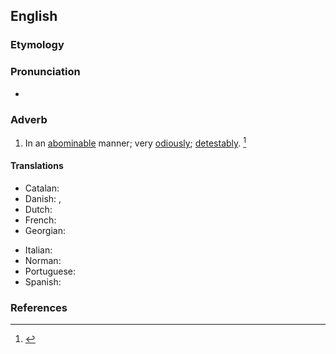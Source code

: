 ==English==

===Etymology===
{{suffix|en|abominable|ly}}

===Pronunciation===
* {{a|US}} {{IPA|en|/əˈbɑm.ə.nə.bli/|/əˈbɑm.nə.bli/}}

===Adverb===
{{en-adv}}

# In an [[abominable]] manner; very [[odiously]]; [[detestably]]. {{defdate|First attested around 1350 to 1470.}}<ref name=SOED>{{R:SOED5|page=6}}</ref>

====Translations====
{{trans-top|in an abominable manner}}
* Catalan: {{t+|ca|abominablement}}
* Danish: {{t+|da|afskyelig}}, {{t|da|afskyeligt}}
* Dutch: {{t|nl|op afschuwelijke wijze}}
* French: {{t+|fr|abominablement}}
* Georgian: {{t|ka|საძაგლად|sc=Geor}}
{{trans-mid}}
* Italian: {{t+|it|abominevolmente}}
* Norman: {{t|nrf|abominnabliément}}
* Portuguese: {{t|pt|abominavelmente}}
* Spanish: {{t+|es|abominablemente}}
{{trans-bottom}}

===References===
<references/>